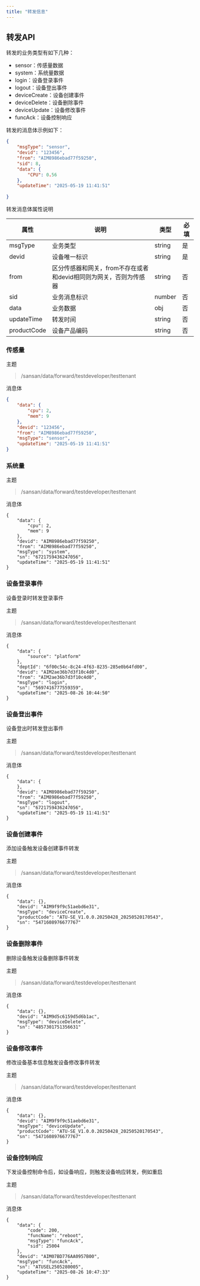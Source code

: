 ---
title: "转发信息"
---

## 转发API

转发的业务类型有如下几种：

 - sensor：传感量数据
 - system：系统量数据
 - login：设备登录事件
 - logout：设备登出事件
 - deviceCreate：设备创建事件
 - deviceDelete：设备删除事件
 - deviceUpdate：设备修改事件
 - funcAck：设备控制响应



转发的消息体示例如下：

```json
{
    "msgType": "sensor",
    "devid": "123456",
    "from": "AIM8986ebad77f59250",
    "sid": 8,
    "data": {
		"CPU": 0.56
    },
    "updateTime": "2025-05-19 11:41:51"
    
}
```



转发消息体属性说明

| 属性       | 说明                                                         | 类型   | 必填 |
| ---------- | ------------------------------------------------------------ | ------ | -------- |
| msgType    | 业务类型                                                     | string | 是       |
| devid      | 设备唯一标识                                                 | string | 是       |
| from       | 区分传感器和网关，from不存在或者和devid相同则为网关，否则为传感器 | string | 否       |
| sid        | 业务消息标识                                 | number | 否       |
| data       | 业务数据                                   | obj    | 否       |
| updateTime | 转发时间                                                     | string | 否       |
| productCode| 设备产品编码                                                   | string | 否       |



###  传感量

主题


 >  /sansan/data/forward/testdeveloper/testtenant



消息体

```json
{
	"data": {
		"cpu": 2,
		"mem": 9
	},
	"devid": "123456",
	"from": "AIM8986ebad77f59250",
	"msgType": "sensor",
	"updateTime": "2025-05-19 11:41:51"
}

```



### 系统量


主题


 >  /sansan/data/forward/testdeveloper/testtenant




消息体


```
{
	"data": {
		"cpu": 2,
		"mem": 9
	},
	"devid": "AIM8986ebad77f59250",
	"from": "AIM8986ebad77f59250",
	"msgType": "system",
	"sn": "6721759436247056",
	"updateTime": "2025-05-19 11:41:51"
}

```



### 设备登录事件

<Note> 设备登录时转发登录事件 </Note>

主题


 >  /sansan/data/forward/testdeveloper/testtenant




消息体


```
{
	"data": {
		"source": "platform"
	},
	"deptId": "6f00c54c-8c24-4f63-8235-285e0b64fd00",
	"devid": "AIM2ae36b7d3f10c4d0",
	"from": "AIM2ae36b7d3f10c4d0",
	"msgType": "login",
	"sn": "5697416777559359",
	"updateTime": "2025-08-26 10:44:50"
}

```

### 设备登出事件

<Note> 设备登出时转发登出事件 </Note>



主题


 >  /sansan/data/forward/testdeveloper/testtenant




消息体

```
{
	"data": {
	},
	"devid": "AIM8986ebad77f59250",
	"from": "AIM8986ebad77f59250",
	"msgType": "logout",
	"sn": "6721759436247056",
	"updateTime": "2025-05-19 11:41:51"
}

```

### 设备创建事件

<Note> 添加设备触发设备创建事件转发 </Note>


主题


 >  /sansan/data/forward/testdeveloper/testtenant




消息体


```
{
	"data": {},
	"devid": "AIM9f9f9c51aebd6e31",
	"msgType": "deviceCreate",
	"productCode": "ATU-SE_V1.0.0.20250428_20250520170543",
	"sn": "5471608976677767"
}

```

### 设备删除事件

<Note> 删除设备触发设备删除事件转发 </Note>


主题


 >  /sansan/data/forward/testdeveloper/testtenant




消息体


```
{
	"data": {},
	"devid": "AIM9d5c6159d5d6b1ac",
	"msgType": "deviceDelete",
	"sn": "4857301751356631"
}
```

### 设备修改事件

<Note> 修改设备基本信息触发设备修改事件转发 </Note>


主题


 >  /sansan/data/forward/testdeveloper/testtenant




消息体


```
{
	"data": {},
	"devid": "AIM9f9f9c51aebd6e31",
	"msgType": "deviceUpdate",
	"productCode": "ATU-SE_V1.0.0.20250428_20250520170543",
	"sn": "5471608976677767"
}

```

### 设备控制响应


<Note> 下发设备控制命令后，如设备响应，则触发设备响应转发，例如重启 </Note>


主题


 >  /sansan/data/forward/testdeveloper/testtenant




消息体


```
{
	"data": {
		"code": 200,
		"funcName": "reboot",
		"msgType": "funcAck",
		"sid": 25004
	},
	"devid": "AIM07BD776AA0957B00",
	"msgType": "funcAck",
	"sn": "ATUSEL2505280005",
	"updateTime": "2025-08-26 10:47:33"
}

```

